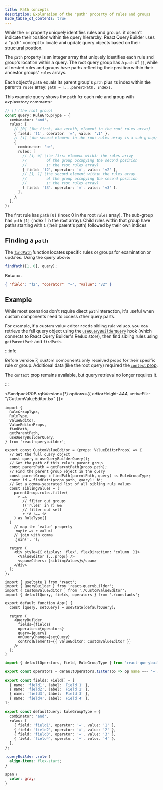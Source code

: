 ```yaml
---
title: Path concepts
description: Explanation of the "path" property of rules and groups
hide_table_of_contents: true
---
```



While the `id` property uniquely identifies rules and groups, it doesn't indicate their position within the query hierarchy. React Query Builder uses a "path" concept to locate and update query objects based on their structural position.

The `path` property is an integer array that uniquely identifies each rule and group's location within a query. The root query group has a `path` of `[]`, while all nested rules and groups have paths reflecting their position within their ancestor groups' `rules` arrays.

Each object's `path` equals its parent group's `path` plus its index within the parent's `rules` array: `path = [...parentPath, index]`.

This example query shows the `path` for each rule and group with explanatory comments:

```ts
// [] (the root group)
const query: RuleGroupType = {
  combinator: 'and',
  rules: [
    // [0] (the first, aka zeroth, element in the root rules array)
    { field: 'f1', operator: '=', value: 'v1' },
    // [1] (the second element in the root rules array is a sub-group)
    {
      combinator: 'or',
      rules: [
        // [1, 0] (the first element within the rules array
        //         of the group occupying the second position
        //         in the root rules array)
        { field: 'f2', operator: '=', value: 'v2' },
        // [1, 1] (the second element within the rules array
        //         of the group occupying the second position
        //         in the root rules array)
        { field: 'f3', operator: '=', value: 'v3' },
      ],
    },
  ],
};
```

The first rule has `path` `[0]` (index 0 in the root `rules` array). The sub-group has `path` `[1]` (index 1 in the root array). Child rules within that group have paths starting with `1` (their parent's path) followed by their own indices.

## Finding a `path`

The [`findPath`](../utils/misc#findpath) function locates specific rules or groups for examination or updates. Using the query above:

```ts
findPath([1, 0], query);
```

Returns:

```json
{ "field": "f2", "operator": "=", "value": "v2" }
```

## Example

While most scenarios don't require direct `path` interaction, it's useful when custom components need to access other query parts.

For example, if a custom value editor needs sibling rule values, you can retrieve the full query object using the [`useQueryBuilderQuery`](../utils/hooks#usequerybuilderquery) hook (which connects to React Query Builder's Redux store), then find sibling rules using `getParentPath` and `findPath`.

:::info

Before version 7, custom components only received props for their specific rule or group. Additional data (like the root query) required the [`context` prop](../components/querybuilder#context).

The `context` prop remains available, but query retrieval no longer requires it.

:::

<SandpackRQB rqbVersion={7} options={{ editorHeight: 444, activeFile: "/CustomValueEditor.tsx" }}>

```tsx CustomValueEditor.tsx
import {
  RuleGroupType,
  RuleType,
  ValueEditor,
  ValueEditorProps,
  findPath,
  getParentPath,
  useQueryBuilderQuery,
} from 'react-querybuilder';

export const CustomValueEditor = (props: ValueEditorProps) => {
  // Get the full query object
  const query = useQueryBuilderQuery();
  // Get the path of this rule's parent group
  const parentPath = getParentPath(props.path);
  // Find the parent group object in the query
  const parentGroup = findPath(parentPath, query) as RuleGroupType;
  const id = findPath(props.path, query)!.id;
  // Get a comma-separated list of all sibling rule values
  const siblingValues = (
    parentGroup.rules.filter(
      r =>
        // filter out groups
        !('rules' in r) &&
        // filter out self
        r.id !== id
    ) as RuleType[]
  )
    // map the `value` property
    .map(r => r.value)
    // join with comma
    .join(', ');

  return (
    <div style={{ display: 'flex', flexDirection: 'column' }}>
      <ValueEditor {...props} />
      <span>Others: {siblingValues}</span>
    </div>
  );
};
```

```tsx
import { useState } from 'react';
import { QueryBuilder } from 'react-querybuilder';
import { CustomValueEditor } from './CustomValueEditor';
import { defaultQuery, fields, operators } from './constants';

export default function App() {
  const [query, setQuery] = useState(defaultQuery);

  return (
    <QueryBuilder
      fields={fields}
      operators={operators}
      query={query}
      onQueryChange={setQuery}
      controlElements={{ valueEditor: CustomValueEditor }}
    />
  );
}
```

```ts constants.ts
import { defaultOperators, Field, RuleGroupType } from 'react-querybuilder';

export const operators = defaultOperators.filter(op => op.name === '=');

export const fields: Field[] = [
  { name: 'field1', label: 'Field 1' },
  { name: 'field2', label: 'Field 2' },
  { name: 'field3', label: 'Field 3' },
  { name: 'field4', label: 'Field 4' },
];

export const defaultQuery: RuleGroupType = {
  combinator: 'and',
  rules: [
    { field: 'field1', operator: '=', value: '1' },
    { field: 'field2', operator: '=', value: '2' },
    { field: 'field3', operator: '=', value: '3' },
    { field: 'field4', operator: '=', value: '4' },
  ],
};
```

```css
.queryBuilder .rule {
  align-items: flex-start;
}

span {
  color: gray;
}
```

</SandpackRQB>
